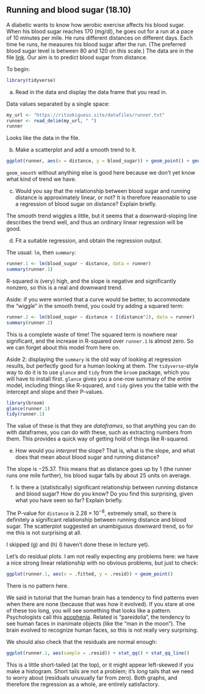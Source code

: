 ##  Running and blood sugar (18.10)


 A diabetic wants to know how aerobic exercise affects his
blood sugar. When his blood sugar reaches 170 (mg/dl), he goes out for
a run at a pace of 10 minutes per mile. He runs different distances on
different days. Each time he runs, he measures his blood sugar after
the run. (The preferred blood sugar level is between 80 and 120 on
this scale.) The data are in the file
[link](http://ritsokiguess.site/datafiles/runner.txt).  Our aim is
to predict blood sugar from distance.

To begin:

```r
library(tidyverse)
```



(a) Read in the data and display the data frame that you read
in.

Data values separated by a single space: 
 
```r
my_url <- "https://ritsokiguess.site/datafiles/runner.txt"
runner <- read_delim(my_url, " ")
runner
```
 
Looks like the data in the file.

(b) Make a scatterplot and add a smooth trend to it.
 
```r
ggplot(runner, aes(x = distance, y = blood_sugar)) + geom_point() + geom_smooth()
```

`geom_smooth` without anything else is good here because we don't yet know what kind of trend we have.

(c) Would you say that the relationship between blood sugar and
running distance is approximately linear, or not? It is therefore
reasonable to use a regression of blood sugar on distance? Explain briefly.
 
The smooth trend wiggles a little, but it seems that a downward-sloping line describes the trend well, and 
thus an ordinary linear regression will be good.

(d) Fit a suitable regression, and obtain the regression output.

The usual: `lm`, then `summary`:

```r
runner.1 <- lm(blood_sugar ~ distance, data = runner)
summary(runner.1)
```

R-squared is (very) high, and the slope is negative and significantly nonzero, so this is a real and 
downward trend.

Aside: if you were worried that a curve would be better, to accommodate the "wiggle" in the smooth trend, you could try adding a squared term:

```r
runner.2 <- lm(blood_sugar ~ distance + I(distance^2), data = runner)
summary(runner.2)
```
 
This is a complete waste of time! The squared term is nowhere near significant, and the increase in R-squared over `runner.1` is almost zero. So we can forget about this model from here on.
 
Aside 2: displaying the `summary` is the old way of looking at regression results, but perfectly good for a human looking at them. The `tidyverse`-style way to do it is to use `glance` and `tidy` from the `broom` package, which you will have to install first. `glance` gives you a one-row summary of the entire model, including things like R-squared, and `tidy` gives you the table with the intercept and slope and their P-values. 
 
```r
library(broom)
glance(runner.1) 
tidy(runner.1)
```
 
The value of these is that they are *dataframes*, so that anything you can do with dataframes, you can do with these, such as extracting numbers from them. This provides a quick way of getting hold of things like R-squared. 

(e) How would you *interpret* the slope? That is, what is
the slope, and what does that mean about blood sugar and running distance?
 
The slope is $-25.37$. This means that as distance goes up by 1 (the runner runs one mile further), his blood sugar falls by about 25 units on average.  

(f) Is there a (statistically) significant relationship between
running distance and blood sugar? How do you know? Do you find this
surprising, given what you have seen so far? Explain briefly.

The P-value for `distance` is $2.28 \times 10^{-8}$, extremely small, so there is definitely a significant relationship between running distance and blood sugar. The scatterplot suggested an unambiguous downward trend, so for me this is not surprising at all.

I skipped (g) and (h) (I haven't done these in lecture yet).

Let's do residual plots. I am not really expecting any problems here: we have a nice strong linear relationship with no obvious problems, but just to check:

```r
ggplot(runner.1, aes(x = .fitted, y = .resid)) + geom_point()
```

There is no pattern here. 

We said in tutorial that the human brain has a tendency to find patterns even when there are none (because that was how it evolved). If you stare at one of these too long, you will see something that looks like a pattern. Psychologists call this [apophenia](https://en.wikipedia.org/wiki/Apophenia). Related is "pareidolia", the tendency to see human faces in inanimate objects (like the "man in the moon"). The brain evolved to recognize human faces, so this is not really very surprising.

We should also check that the residuals are normal enough:

```r
ggplot(runner.1, aes(sample = .resid)) + stat_qq() + stat_qq_line()
```
 
 This is a little short-tailed (at the top), or it might appear left-skewed if you make a histogram. Short tails are not a problem; it's *long* tails that we need to worry about (residuals unusually far from zero). Both graphs, and therefore the regression as a whole, are entirely satisfactory.

